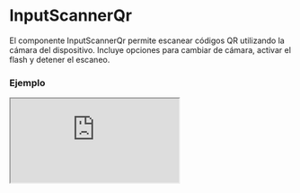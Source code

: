 # InputScannerQr

El componente InputScannerQr permite escanear códigos QR utilizando la cámara del dispositivo. Incluye opciones para cambiar de cámara, activar el flash y detener el escaneo.


### Ejemplo

<Iframe
  minHeightIframe="30dvh"
  src="https://fenextjs-component-storybook.vercel.app/iframe.html?args=&id=input-scanner-inputscannerqr--index&viewMode=story"
/>

### Importación

Para importar el componente InputScannerQr, se puede hacer desde fenextjs

```tsx copy
import { InputScannerQr } from "fenextjs";
```

### Parámetros

| Parámetro                 | Tipo                 | Requerido | Default            | Descripcion                                                                            |
| ------------------------- | -------------------- | --------- | ------------------ | -------------------------------------------------------------------------------------- |
| className                 | string               | no        | ''                 | Clase CSS para personalizar el contenedor principal del componente.                    |
| onChange                  | (v: string) =\> void | no        | undefined          | Función que se ejecuta al escanear un código QR con éxito, pasando el valor escaneado. |
| buttonScannerContent      | ReactNode            | no        | \<Qr /\>           | Contenido personalizado para el botón que activa el escáner.                           |
| buttonChangeCameraContent | ReactNode            | no        | \<CameraChange /\> | Contenido personalizado para el botón que permite cambiar entre cámaras.               |
| buttonToggleFlashContent  | ReactNode            | no        | \<Bolt /\>         | Contenido personalizado para el botón que activa o desactiva el flash de la cámara.    |

### Storybook

Para ver el storybook del componente lo puede hacer con este [link](https://fenextjs-component-storybook.vercel.app/?path=/story/input-scanner-inputscannerqr--index)

### Usos

- Escáner básico de QR

```tsx copy
<InputScannerQr onChange={(value) => console.log(value)} />
```

- Escáner con contenido personalizado en los botones

```tsx copy
<InputScannerQr buttonScannerContent={<div>Escanear QR</div>} />
```

- Escáner con cambio de cámara y flash activable

```tsx copy
<InputScannerQr
  buttonChangeCameraContent={<div>Cambiar Cámara</div>}
  buttonToggleFlashContent={<div>Flash</div>}
/>
```
